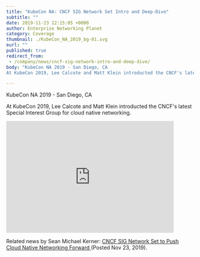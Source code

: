 ```yaml
---
title: "KubeCon NA: CNCF SIG Network Set Intro and Deep-Dive"
subtitle: ""
date: 2019-11-23 12:15:05 +0000
author: Enterprise Networking Planet
category: Coverage
thumbnail: ./KubeCon_NA_2019_bg-01.svg
eurl: ""
published: true
redirect_from:
 - /company/news/cncf-sig-network-intro-and-deep-dive/
body: "KubeCon NA 2019 - San Diego, CA
At KubeCon 2019, Lee Calcote and Matt Klein introducted the CNCF's latest Special Interest Group for cloud native networking."

---
```



<NewsWrapper>

KubeCon NA 2019 - San Diego, CA

At KubeCon 2019, Lee Calcote and Matt Klein introducted the CNCF's latest Special Interest Group for cloud native networking.

<iframe width="450" height="300" src="https://www.youtube.com/embed/XZ6TZQeNuKQ" loading="lazy" frameborder="0" allow="accelerometer; autoplay; encrypted-media; gyroscope; picture-in-picture" allowfullscreen></iframe>

Related news by Sean Michael Kerner: <a href="http://www.enterprisenetworkingplanet.com/datacenter/cncf-sig-network-set-to-push-cloud-native-networking-forward.html">
CNCF SIG Network Set to Push Cloud Native Networking Forward </a> (Posted Nov 23, 2019).

</NewsWrapper>
